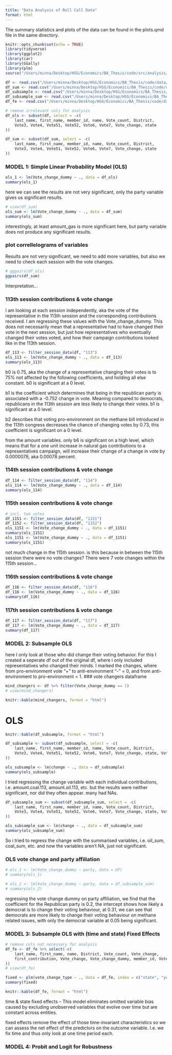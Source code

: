 ```yaml
---
title: "Data Analysis of Roll Call Data"
format: html
---
```

The summary statistics and plots of the data can be found in the plots.qmd file in the same directory.
```r
knitr::opts_chunk$set(echo = TRUE)
library(tidyverse)
library(ggplot2)
library(car)
library(GGally)
library(plm)
source("/Users/minna/Desktop/HSG/Economics/BA_Thesis/code/src/analysis/prep_analysis.R")

df <- read.csv("/Users/minna/Desktop/HSG/Economics/BA_Thesis/code/data/analysis/df.csv")
df_sum <- read.csv("/Users/minna/Desktop/HSG/Economics/BA_Thesis/code/data/analysis/df_sum.csv")
df_subsample <- read.csv("/Users/minna/Desktop/HSG/Economics/BA_Thesis/code/data/analysis/df_subsample.csv")
df_subsample_sum <- read.csv("/Users/minna/Desktop/HSG/Economics/BA_Thesis/code/data/analysis/df_subsample_sum.csv")
df_fe <- read.csv("/Users/minna/Desktop/HSG/Economics/BA_Thesis/code/data/analysis/df_fe.csv")
```

```r
# remove irrelevant cols for analysis
df_ols <- subset(df, select = -c(
    last_name, first_name, member_id, name, Vote_count, District,
    Vote3, Vote4, Vote51, Vote52, Vote6, Vote7, Vote_change, state
))

df_sum <- subset(df_sum, select = -c(
    last_name, first_name, member_id, name, Vote_count, District,
    Vote3, Vote4, Vote51, Vote52, Vote6, Vote7, Vote_change, state
))
```

### MODEL 1: Simple Linear Probability Model (OLS)
```r
ols_1 <- lm(Vote_change_dummy ~ ., data = df_ols)
summary(ols_1)
```

here we can see the results are not very significant, only the party variable gives us significant results.
```r
# view(df_sum)
ols_sum <- lm(Vote_change_dummy ~ ., data = df_sum)
summary(ols_sum)
```

interestingly, at least amount_gas is more significant here, but party variable does not produce any significant results.

### plot correllelograms of variables 

Results are not very significant, we need to add more variables, but also we need to check each session with the vote changes. 

```r
# ggpairs(df_ols)
ggpairs(df_sum)

```

Interpretation...

### 113th session contributions & vote change
I am looking at each session independently, aka the vote of the representative in the 113th session and the corresponding contributions received. I am regressing these values with the Vote_change_dummy. This does not necessarily mean that a representative had to have changed their vote in the next session, but just how representatives who eventually changed their votes voted, and how their campaign contributions looked like in the 113th session.

```r
df_113 <- filter_session_data(df, "113")
ols_113 <- lm(Vote_change_dummy ~ ., data = df_113)
summary(ols_113)
```

b0 is 0.75, aka the change of a representative changing their votes is to 75% not affected by the following coefficients, and holding all else constant. b0 is significant at a 0 level.

b1 is the coefficient which determines that being in the republican party is associated with a -0.752 change in vote. Meaning compared to democrats, republicans in the 113th session are less likely to change their votes. b1 is significant at a 0 level.

b2 describes that voting pro-environment on the methane bill introduced in the 113th congress decreases the chance of changing votes by 0.73, this coefficient is significant on a 0 level. 

from the amount variables. only b6 is significant on a high level, which means that for a one unit increase in natural gas contributions to a representatives campaign, will increase their change of a change in vote by 0.0000078, aka 0.00078 percent.

### 114th session contributions & vote change

```r
df_114 <- filter_session_data(df, "114")
ols_114 <- lm(Vote_change_dummy ~ ., data = df_114)
summary(ols_114)
```

### 115th session contributions & vote change
```r
# incl. two votes
df_1151 <- filter_session_data(df, "1151")
df_1152 <- filter_session_data(df, "1152")
ols_1151 <- lm(Vote_change_dummy ~ ., data = df_1151)
summary(ols_1151)
ols_1151 <- lm(Vote_change_dummy ~ ., data = df_1151)
summary(ols_1151)
```

not much change in the 115th session. is this because in between the 115th session there were no vote changes? There were 7 vote changes within the 115th session...

### 116th session contributions & vote change

```r
df_116 <- filter_session_data(df, "116")
df_116 <- lm(Vote_change_dummy ~ ., data = df_116)
summary(df_116)
```

### 117th session contributions & vote change

```r
df_117 <- filter_session_data(df, "117")
df_117 <- lm(Vote_change_dummy ~ ., data = df_117)
summary(df_117)
```

### MODEL 2: Subsample OLS
here I only look at those who did change their voting behavior. For this I created a seperate df out of the original df, where i only included representatives who changed their minds. I marked the changes, where from pro-environment vote "+" to anti-environment "-" = 0, and from anti-environment to pro-environment = 1. 
### vote changers dataframe
```r
mind_changers <- df %>% filter(Vote_change_dummy == 1)
# view(mind_changers)

knitr::kable(mind_changers, format = "html")
```

# OLS
```r
knitr::kable(df_subsample, format = "html")

df_subsample <- subset(df_subsample, select = -c(
    last_name, first_name, member_id, name, Vote_count, District,
    Vote3, Vote4, Vote51, Vote52, Vote6, Vote7, Vote_change, state, Vote_change_dummy
))

ols_subsample <- lm(change ~ ., data = df_subsample)
summary(ols_subsample)
```

I tried regressing the change variable with each individual contributions, i.e. amount.coal.113, amount.oil.113, etc. but the results were neither significant, nor did they often appear. many had NAs.

```r
df_subsample_sum <- subset(df_subsample_sum, select = -c(
    last_name, first_name, member_id, name, Vote_count, District,
    Vote3, Vote4, Vote51, Vote52, Vote6, Vote7, Vote_change, state, Vote_change_dummy
))

ols_subsample_sum <- lm(change ~ ., data = df_subsample_sum)
summary(ols_subsample_sum)
```

So i tried to regress the change with the summarised variables, i.e. oil_sum, coal_sum, etc. and now the variables aren't NA, just not significant.


### OLS vote change and party affiliation
```r
# ols_1 <- lm(Vote_change_dummy ~ party, data = df)
# summary(ols_1)

# ols_2 <- lm(Vote_change_dummy ~ party, data = df_subsample_sum)
# summary(ols_2)
```

regressing the vote change dummy on party affiliation, we find that the coefficient for the Republican party is 0.2, the intercept shows how likely a democrat is to change their voting behaviour, at 0.31, we can see that democrats are more likely to change their voting behaviour on methane related issues, with only the democrat variable at 0.05 being significant.

### MODEL 3: Subsample OLS with (time and state) Fixed Effects

```r
# remove cols not necessary for analysis
df_fe <- df_fe %>% select(-c(
    last_name, first_name, name, District, Vote_count, Vote_change,
    first_contribution, Vote_change, Vote_change_dummy, member_id, Vote3, Vote4, Vote51, Vote52, Vote6, Vote7
))
# view(df_fe)

fixed <- plm(vote_change_type ~ ., data = df_fe, index = c("state", "year"), model = "within") # fixed model
summary(fixed)

knitr::kable(df_fe, format = "html")
```

time & state fixed effects --  This model eliminates omitted variable bias caused by excluding unobserved variables that evolve over time but are constant across entities.

fixed effects remove the effect of those time-invariant characteristics so we can assess the net effect of the predictors on the outcome variable. I.e. we fix time and thus only look at one time period each.


### MODEL 4: Probit and Logit for Robustness
```r

```